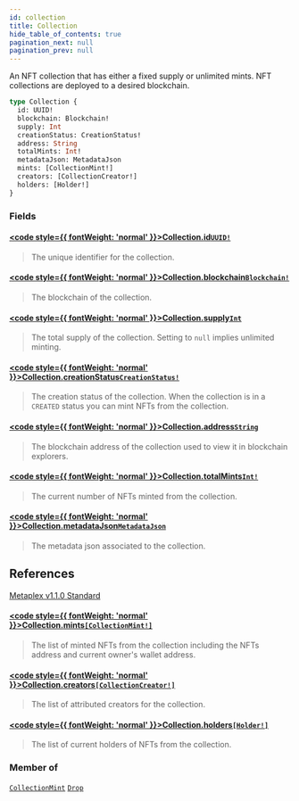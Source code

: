 ```yaml
---
id: collection
title: Collection
hide_table_of_contents: true
pagination_next: null
pagination_prev: null
---
```








An NFT collection that has either a fixed supply or unlimited mints. NFT collections are deployed to a desired blockchain.

```graphql
type Collection {
  id: UUID!
  blockchain: Blockchain!
  supply: Int
  creationStatus: CreationStatus!
  address: String
  totalMints: Int!
  metadataJson: MetadataJson
  mints: [CollectionMint!]
  creators: [CollectionCreator!]
  holders: [Holder!]
}
```


### Fields

#### [<code style={{ fontWeight: 'normal' }}>Collection.<b>id</b></code>](#)<Bullet />[`UUID!`](/api/scalars/uuid) <Badge class="secondary" text="non-null"/> <Badge class="secondary" text="scalar"/>
> The unique identifier for the collection.
> 

#### [<code style={{ fontWeight: 'normal' }}>Collection.<b>blockchain</b></code>](#)<Bullet />[`Blockchain!`](/api/enums/blockchain) <Badge class="secondary" text="non-null"/> <Badge class="secondary" text="enum"/>
> The blockchain of the collection.
> 

#### [<code style={{ fontWeight: 'normal' }}>Collection.<b>supply</b></code>](#)<Bullet />[`Int`](/api/scalars/int) <Badge class="secondary" text="scalar"/>
> The total supply of the collection. Setting to `null` implies unlimited minting.
> 

#### [<code style={{ fontWeight: 'normal' }}>Collection.<b>creationStatus</b></code>](#)<Bullet />[`CreationStatus!`](/api/enums/creation-status) <Badge class="secondary" text="non-null"/> <Badge class="secondary" text="enum"/>
> The creation status of the collection. When the collection is in a `CREATED` status you can mint NFTs from the collection.
> 

#### [<code style={{ fontWeight: 'normal' }}>Collection.<b>address</b></code>](#)<Bullet />[`String`](/api/scalars/string) <Badge class="secondary" text="scalar"/>
> The blockchain address of the collection used to view it in blockchain explorers.
> 

#### [<code style={{ fontWeight: 'normal' }}>Collection.<b>totalMints</b></code>](#)<Bullet />[`Int!`](/api/scalars/int) <Badge class="secondary" text="non-null"/> <Badge class="secondary" text="scalar"/>
> The current number of NFTs minted from the collection.
> 

#### [<code style={{ fontWeight: 'normal' }}>Collection.<b>metadataJson</b></code>](#)<Bullet />[`MetadataJson`](/api/objects/metadata-json) <Badge class="secondary" text="object"/>
> The metadata json associated to the collection.
## References
[Metaplex v1.1.0 Standard](https://docs.metaplex.com/programs/token-metadata/token-standard)
> 

#### [<code style={{ fontWeight: 'normal' }}>Collection.<b>mints</b></code>](#)<Bullet />[`[CollectionMint!]`](/api/objects/collection-mint) <Badge class="secondary" text="list"/> <Badge class="secondary" text="object"/>
> The list of minted NFTs from the collection including the NFTs address and current owner's wallet address.
> 

#### [<code style={{ fontWeight: 'normal' }}>Collection.<b>creators</b></code>](#)<Bullet />[`[CollectionCreator!]`](/api/objects/collection-creator) <Badge class="secondary" text="list"/> <Badge class="secondary" text="object"/>
> The list of attributed creators for the collection.
> 

#### [<code style={{ fontWeight: 'normal' }}>Collection.<b>holders</b></code>](#)<Bullet />[`[Holder!]`](/api/objects/holder) <Badge class="secondary" text="list"/> <Badge class="secondary" text="object"/>
> The list of current holders of NFTs from the collection.
> 



### Member of

[`CollectionMint`](/api/objects/collection-mint)  <Badge class="secondary" text="object"/><Bullet />[`Drop`](/api/objects/drop)  <Badge class="secondary" text="object"/>



